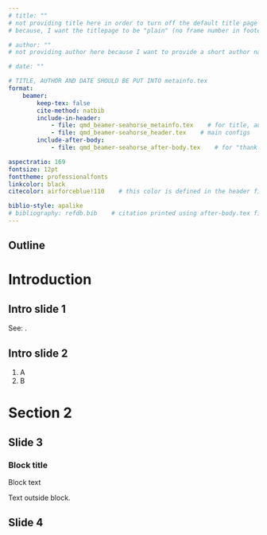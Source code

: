 ```yaml
---
# title: ""
# not providing title here in order to turn off the default title page
# because, I want the titlepage to be "plain" (no frame number in footer)

# author: ""
# not providing author here because I want to provide a short author name as well

# date: ""

# TITLE, AUTHOR AND DATE SHOULD BE PUT INTO metainfo.tex
format: 
    beamer:
        keep-tex: false
        cite-method: natbib
        include-in-header:
            - file: qmd_beamer-seahorse_metainfo.tex    # for title, author, date etc
            - file: qmd_beamer-seahorse_header.tex    # main configs
        include-after-body:
            - file: qmd_beamer-seahorse_after-body.tex    # for "thank you" page and bibliography

aspectratio: 169
fontsize: 12pt
fonttheme: professionalfonts
linkcolor: black
citecolor: airforceblue!110    # this color is defined in the header file

biblio-style: apalike
# bibliography: refdb.bib    # citation printed using after-body.tex file
---
```


## {.plain}
\titlepage

## Outline {.plain}
\tableofcontents

# Introduction

## Intro slide 1
See: \citet{R-base}.

## Intro slide 2

1. A
2. B

# Section 2

## Slide 3
::: {.block}
### Block title
\vspace{-0.5em}
<!-- this negative vspace is required because quarto adds a phantomsection which adds a bit of unwanted space -->
Block text
:::
Text outside block.

## Slide 4
